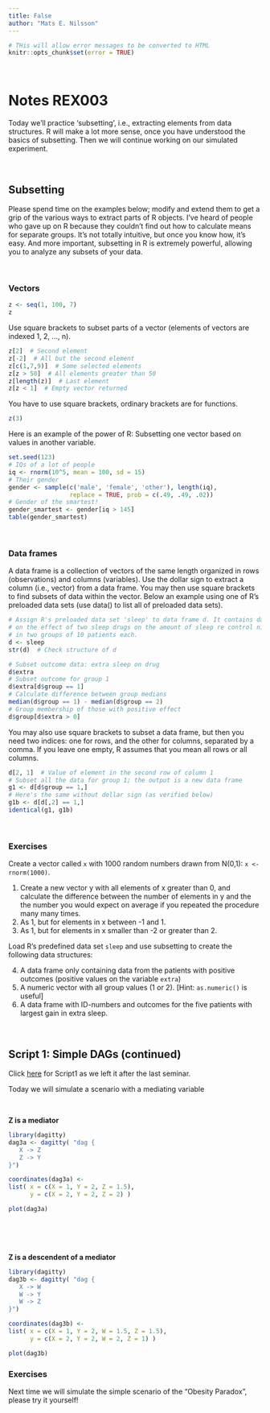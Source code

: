 ---
title: False
author: "Mats E. Nilsson"
---

```{r setup, cache = FALSE, echo = FALSE}
# THis will allow error messages to be converted to HTML
knitr::opts_chunk$set(error = TRUE)
```

\  
\  

# Notes REX003
Today we'll practice 'subsetting', i.e., extracting elements from data structures.
R will make a lot more sense, once you have understood the basics of
subsetting. Then we will continue working on our simulated experiment.

\  


## Subsetting
Please spend time on the examples below; modify and extend them to get a grip of
the various ways to extract parts of R objects. I've heard of people who gave up 
on R because they couldn't find out how to calculate means for separate groups. 
It's not totally intuitive, but once you know how, it's easy. And more
important, subsetting in R is extremely powerful, allowing you to analyze any 
subsets of your data. 

\  

### Vectors
```{r}
z <- seq(1, 100, 7)
z
```

Use square brackets to subset parts of a vector (elements of vectors are 
indexed 1, 2, ..., n).
```{r}
z[2]  # Second element
z[-2]  # All but the second element
z[c(1,7,9)]  # Some selected elements
z[z > 50]  # All elements greater than 50
z[length(z)]  # Last element
z[z < 1]  # Empty vector returned
```

You have to use square brackets, ordinary brackets are for functions.
```{r}
z(3)
```

Here is an example of the power of R: Subsetting one vector based on 
values in another variable.
```{r}
set.seed(123)
# IQs of a lot of people 
iq <- rnorm(10^5, mean = 100, sd = 15) 
# Their gender
gender <- sample(c('male', 'female', 'other'), length(iq),
                 replace = TRUE, prob = c(.49, .49, .02))
# Gender of the smartest!
gender_smartest <- gender[iq > 145]  
table(gender_smartest)
```

\  

### Data frames
A data frame is a collection of vectors of the same length organized in rows
(observations) and columns (variables). Use the dollar sign to extract a
column (i.e., vector) from a data frame. You may then use square brackets to find 
subsets of data within the vector. Below an example 
using one of R's preloaded data sets (use data() to list all of preloaded data sets). 
```{r}
# Assign R's preloaded data set 'sleep' to data frame d. It contains data 
# on the effect of two sleep drugs on the amount of sleep re control nights
# in two groups of 10 patients each. 
d <- sleep   
str(d)  # Check structure of d

# Subset outcome data: extra sleep on drug
d$extra  
# Subset outcome for group 1
d$extra[d$group == 1]  
# Calculate difference between group medians 
median(d$group == 1) - median(d$group == 2)
# Group membership of those with positive effect
d$group[d$extra > 0]
```

You may also use square brackets to subset a data frame, but then
you need two indices: one for rows, and the other for columns, separated by a 
comma. If you leave one empty, R assumes that you mean all rows or all columns.
```{r}
d[2, 1]  # Value of element in the second row of column 1
# Subset all the data for group 1; the output is a new data frame 
g1 <- d[d$group == 1,]  
# Here's the same without dollar sign (as verified below)
g1b <- d[d[,2] == 1,]
identical(g1, g1b)
```

\  

### Exercises
Create a vector called `x` with 1000 random numbers drawn from N(0,1):
`x <- rnorm(1000)`.

1. Create a new vector y with all elements of x greater than 0, and calculate
the difference between the number of elements in y and the the number you would
expect on average if you repeated the procedure many many times.
2. As 1, but for elements in x between -1 and 1. 
3. As 1, but for elements in x smaller than -2 or greater than 2.

Load R's predefined data set `sleep` and use subsetting to create the
following data structures:

4. A data frame only containing data from the patients with positive outcomes
(positive values on the variable `extra`)
5. A numeric vector with all group values (1 or 2). [Hint: `as.numeric()` 
is useful]
6. A data frame with ID-numbers and outcomes for the five patients with largest
gain in extra sleep. 

\  

## Script 1: Simple DAGs (continued)
Click
<a href="script1_3.R" target="_blank">here</a>
for Script1 as we left it after the last seminar.  

Today we will simulate a scenario with a mediating variable

<br>

**Z is a mediator** 

```{r echo = FALSE}
library(dagitty)
dag3a <- dagitty( "dag {
   X -> Z
   Z -> Y
}")

coordinates(dag3a) <-
list( x = c(X = 1, Y = 2, Z = 1.5),
      y = c(X = 2, Y = 2, Z = 2) )

plot(dag3a)
```

<br><br><br>

**Z is a descendent of a mediator** 

```{r echo = FALSE}
library(dagitty)
dag3b <- dagitty( "dag {
   X -> W
   W -> Y
   W -> Z
}")

coordinates(dag3b) <-
list( x = c(X = 1, Y = 2, W = 1.5, Z = 1.5),
      y = c(X = 2, Y = 2, W = 2, Z = 1) )

plot(dag3b)
```



### Exercises
Next time we will simulate the simple scenario of the "Obesity Paradox", please try it yourself!



\  
\  





